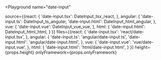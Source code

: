 

<Playground
  name="date-input"
  
  source={{react: {
             'date-input.tsx': DateInput_tsx_react,
           },
           angular: {
             'date-input.ts': DateInput_ts_angular,
             'date-input.html': DateInput_html_angular,
           },
           vue: {
             'date-input.vue': DateInput_vue_vue,
           },
           html: {
             'date-input.html': DateInput_html_html,
           }
}}
  files={{react: {
            'date-input.tsx': 'react/date-input.tsx',
          },
          angular: {
            'date-input.ts': 'angular/date-input.ts',
            'date-input.html': 'angular/date-input.html',
          },
          vue: {
            'date-input.vue': 'vue/date-input.vue',
          },
          html: {
            'date-input.html': 'html/date-input.html',
          }
}}
  height={props.height}
  onlyFramework={props.onlyFramework}
></Playground>
